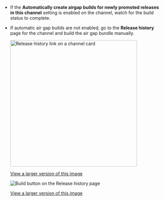 * If the **Automatically create airgap builds for newly promoted releases in this channel** setting is enabled on the channel, watch for the build status to complete.
* If automatic air gap builds are not enabled, go to the **Release history** page for the channel and build the air gap bundle manually. 

   <img alt="Release history link on a channel card" src="/images/release-history-link.png" width="400px"/>

   [View a larger version of this image](/images/release-history-link.png)

   ![Build button on the Release history page](/images/release-history-build-airgap-bundle.png)

   [View a larger version of this image](/images/release-history-build-airgap-bundle.png)